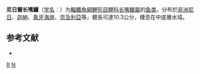 {{Speciesbox 
| taxon = Raiamas nigeriensis
| status = NT
| status_system = IUCN3.1
| authority = [[Daget|Daget]], 1959
| synonyms = *''Barilius nigeriensis''<br /><small>Daget, 1959</small>
}}

'''尼日爾长嘴鱲'''（[[学名|学名]]：{{lang|la|''Raiamas nigeriensis''}}）为[[輻鰭魚綱|輻鰭魚綱]][[鯉形目|鯉形目]][[鲤科|鲤科]][[长嘴鱲屬|长嘴鱲屬]]的[[鱼类|鱼类]]。分布於[[非洲|非洲]][[尼日|尼日]]、[[迦納|迦納]]、[[象牙海岸|象牙海岸]]、[[奈及利亞|奈及利亞]]等，體長可達10.3公分，棲息在中底層水域。

==参考文献==
*{{FishBase_species|genus=Raiamas|species=nigeriensis|year=2011|month=12}}

{{Taxonbar}}

[[Category:1959年描述的鱼类|R]]
[[Category:长嘴鱲屬|N]]